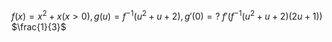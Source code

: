 $f(x) = x^2 + x (x > 0), g(u) = f^{-1}(u^2+u+2), g′(0) = ?$
$f′(f^{-1}(u^2+u+2)(2u+1))$
$\frac{1}{3}$
